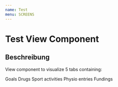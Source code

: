 ```yaml
---
name: Test
menu: SCREENS
---
```



# Test View Component

<Props of={Test} />

## Beschreibung

View component to visualize 5 tabs containing:

Goals
Drugs
Sport activities
Physio entries
Fundings
